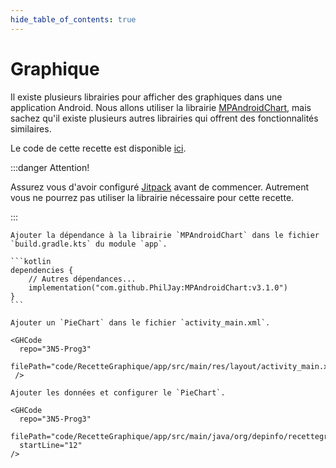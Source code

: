 ```yaml
---
hide_table_of_contents: true
---
```


# Graphique

Il existe plusieurs librairies pour afficher des graphiques dans une application Android.
Nous allons utiliser la librairie [MPAndroidChart](https://github.com/PhilJay/MPAndroidChart), mais sachez qu'il existe plusieurs autres librairies qui offrent des fonctionnalités similaires.

Le code de cette recette est disponible [ici](https://github.com/departement-info-cem/3N5-Prog3/tree/main/code/RecetteGraphique).

<Tabs queryString="recette-graphique">
  <TabItem value="build.gradle.kts" label="build.gradle.kts">

:::danger Attention!

Assurez vous d'avoir configuré [Jitpack](./jitpack.mdx) avant de commencer. 
Autrement vous ne pourrez pas utiliser la librairie nécessaire pour cette recette. 

:::

    Ajouter la dépendance à la librairie `MPAndroidChart` dans le fichier `build.gradle.kts` du module `app`.

    ```kotlin
    dependencies {
        // Autres dépendances...
        implementation("com.github.PhilJay:MPAndroidChart:v3.1.0")
    }
    ```

  </TabItem>
  <TabItem value="activity_main.xml" label="activity_main.xml">

    Ajouter un `PieChart` dans le fichier `activity_main.xml`.

    <GHCode
      repo="3N5-Prog3"
      filePath="code/RecetteGraphique/app/src/main/res/layout/activity_main.xml"
     />

  </TabItem>

  <TabItem value="MainActivity.kt" label="MainActivity.kt">

    Ajouter les données et configurer le `PieChart`.

    <GHCode
      repo="3N5-Prog3"
      filePath="code/RecetteGraphique/app/src/main/java/org/depinfo/recettegraphique/MainActivity.kt"
      startLine="12"
    />

  </TabItem>
</Tabs>